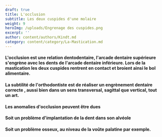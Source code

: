 ```yaml
---
draft: true
title: L'occlusion
subtitle: Les deux cuspides d'une molaire
weight: 9
heroImg: /uploads/Engrenage des cuspides.png
excerpt: ''
author: content/authors/Kindt.md
category: content/category/La-Mastication.md
---
```


#### L'occlusion est une relation dentodentaire,  l'arcade dentaire supérieure s'engrène avec les dents de l'arcade dentaire inférieure. Lors de la mastication les deux cuspides rentrent en contact et broient ainsi le bol alimentaire.

#### La subtilité de l'orthodontiste est de réaliser un engrènement dentaire correcte , aussi bien dans un sens transversal, sagittal que vertical, tout un art.

<ImagesHeight src="/uploads/Anomalie dans le sens transversall.png" height={167} title="engrènage" />

#### Les anomalies d'occlusion peuvent être dues

#### Soit un problème d'implantation de la dent dans son alvéole

#### Soit un problème osseux, au niveau de la voûte palatine par exemple.
